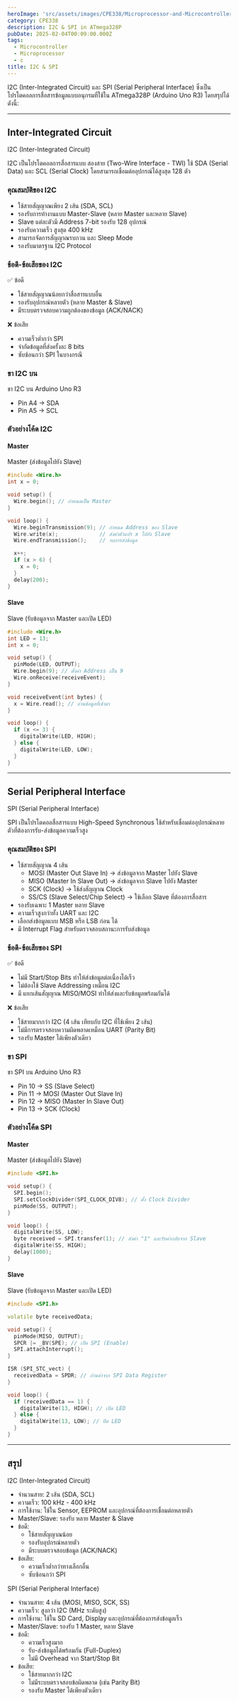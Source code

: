 ```yaml
---
heroImage: 'src/assets/images/CPE338/Microprocessor-and-Microcontroller-Systems.webp'
category: CPE338
description: I2C & SPI in ATmega328P
pubDate: 2025-02-04T00:09:00.000Z
tags:
  - Microcontroller
  - Microprocessor
  - c
title: I2C & SPI
---
```


I2C (Inter-Integrated Circuit) และ SPI (Serial Peripheral Interface) ซึ่งเป็นโปรโตคอลการสื่อสารข้อมูลแบบอนุกรมที่ใช้ใน ATmega328P (Arduino Uno R3) โดยสรุปได้ดังนี้:

---

## Inter-Integrated Circuit

I2C (Inter-Integrated Circuit)

I2C เป็นโปรโตคอลการสื่อสารแบบ สองสาย (Two-Wire Interface - TWI) ใช้ SDA (Serial Data) และ SCL (Serial Clock) โดยสามารถเชื่อมต่ออุปกรณ์ได้สูงสุด 128 ตัว

### คุณสมบัติของ I2C

- ใช้สายสัญญาณเพียง 2 เส้น (SDA, SCL)
- รองรับการทำงานแบบ Master-Slave (หลาย Master และหลาย Slave)
- Slave แต่ละตัวมี Address 7-bit รองรับ 128 อุปกรณ์
- รองรับความเร็ว สูงสุด 400 kHz
- สามารถจัดการสัญญาณรบกวน และ Sleep Mode
- รองรับมาตรฐาน I2C Protocol

### ข้อดี-ข้อเสียของ I2C

✅ ข้อดี

- ใช้สายสัญญาณน้อยกว่าสื่อสารแบบอื่น
- รองรับอุปกรณ์หลายตัว (หลาย Master & Slave)
- มีระบบตรวจสอบความถูกต้องของข้อมูล (ACK/NACK)

❌ ข้อเสีย

- ความเร็วต่ำกว่า SPI
- จำกัดข้อมูลที่ส่งครั้งละ 8 bits
- ซับซ้อนกว่า SPI ในบางกรณี

### ขา I2C บน

ขา I2C บน Arduino Uno R3

- Pin A4 → SDA
- Pin A5 → SCL

### ตัวอย่างโค้ด I2C

#### Master

Master (ส่งข้อมูลไปยัง Slave)

```cpp
#include <Wire.h>
int x = 0;

void setup() {
  Wire.begin(); // กำหนดเป็น Master
}

void loop() {
  Wire.beginTransmission(9); // กำหนด Address ของ Slave
  Wire.write(x);             // ส่งค่าตัวแปร x ไปยัง Slave
  Wire.endTransmission();    // จบการส่งข้อมูล

  x++;
  if (x > 6) {
    x = 0;
  }
  delay(200);
}

```

#### Slave

Slave (รับข้อมูลจาก Master และเปิด LED)

```cpp
#include <Wire.h>
int LED = 13;
int x = 0;

void setup() {
  pinMode(LED, OUTPUT);
  Wire.begin(9); // ตั้งค่า Address เป็น 9
  Wire.onReceive(receiveEvent);
}

void receiveEvent(int bytes) {
  x = Wire.read(); // อ่านข้อมูลที่เข้ามา
}

void loop() {
  if (x <= 3) {
    digitalWrite(LED, HIGH);
  } else {
    digitalWrite(LED, LOW);
  }
}

```

---

## Serial Peripheral Interface

SPI (Serial Peripheral Interface)

SPI เป็นโปรโตคอลสื่อสารแบบ High-Speed Synchronous ใช้สำหรับเชื่อมต่ออุปกรณ์หลายตัวที่ต้องการรับ-ส่งข้อมูลความเร็วสูง

### คุณสมบัติของ SPI

- ใช้สายสัญญาณ 4 เส้น
  - MOSI (Master Out Slave In) → ส่งข้อมูลจาก Master ไปยัง Slave
  - MISO (Master In Slave Out) → ส่งข้อมูลจาก Slave ไปยัง Master
  - SCK (Clock) → ใช้ส่งสัญญาณ Clock
  - SS/CS (Slave Select/Chip Select) → ใช้เลือก Slave ที่ต้องการสื่อสาร
- รองรับเฉพาะ 1 Master หลาย Slave
- ความเร็วสูงกว่าทั้ง UART และ I2C
- เลือกส่งข้อมูลแบบ MSB หรือ LSB ก่อน ได้
- มี Interrupt Flag สำหรับตรวจสอบสถานะการรับส่งข้อมูล

### ข้อดี-ข้อเสียของ SPI

✅ ข้อดี

- ไม่มี Start/Stop Bits ทำให้ส่งข้อมูลต่อเนื่องได้เร็ว
- ไม่ต้องใช้ Slave Addressing เหมือน I2C
- มี แยกเส้นสัญญาณ MISO/MOSI ทำให้ส่งและรับข้อมูลพร้อมกันได้

❌ ข้อเสีย

- ใช้สายมากกว่า I2C (4 เส้น เทียบกับ I2C ที่ใช้เพียง 2 เส้น)
- ไม่มีการตรวจสอบความผิดพลาดเหมือน UART (Parity Bit)
- รองรับ Master ได้เพียงตัวเดียว

### ขา SPI

ขา SPI บน Arduino Uno R3

- Pin 10 → SS (Slave Select)
- Pin 11 → MOSI (Master Out Slave In)
- Pin 12 → MISO (Master In Slave Out)
- Pin 13 → SCK (Clock)

### ตัวอย่างโค้ด SPI

#### Master

Master (ส่งข้อมูลไปยัง Slave)

```cpp
#include <SPI.h>

void setup() {
  SPI.begin();
  SPI.setClockDivider(SPI_CLOCK_DIV8); // ตั้ง Clock Divider
  pinMode(SS, OUTPUT);
}

void loop() {
  digitalWrite(SS, LOW);
  byte received = SPI.transfer(1); // ส่งค่า "1" และรับค่ากลับจาก Slave
  digitalWrite(SS, HIGH);
  delay(1000);
}

```

#### Slave

Slave (รับข้อมูลจาก Master และเปิด LED)

```cpp
#include <SPI.h>

volatile byte receivedData;

void setup() {
  pinMode(MISO, OUTPUT);
  SPCR |= _BV(SPE); // เปิด SPI (Enable)
  SPI.attachInterrupt();
}

ISR (SPI_STC_vect) {
  receivedData = SPDR; // อ่านค่าจาก SPI Data Register
}

void loop() {
  if (receivedData == 1) {
    digitalWrite(13, HIGH); // เปิด LED
  } else {
    digitalWrite(13, LOW); // ปิด LED
  }
}

```

---

## สรุป

I2C (Inter-Integrated Circuit)

- จำนวนสาย: 2 เส้น (SDA, SCL)
- ความเร็ว: 100 kHz - 400 kHz
- การใช้งาน: ใช้ใน Sensor, EEPROM และอุปกรณ์ที่ต้องการเชื่อมต่อหลายตัว
- Master/Slave: รองรับ หลาย Master & Slave
- ข้อดี:
  - ใช้สายสัญญาณน้อย
  - รองรับอุปกรณ์หลายตัว
  - มีระบบตรวจสอบข้อมูล (ACK/NACK)
- ข้อเสีย:
  - ความเร็วต่ำกว่าทางเลือกอื่น
  - ซับซ้อนกว่า SPI

SPI (Serial Peripheral Interface)

- จำนวนสาย: 4 เส้น (MOSI, MISO, SCK, SS)
- ความเร็ว: สูงกว่า I2C (MHz ระดับสูง)
- การใช้งาน: ใช้ใน SD Card, Display และอุปกรณ์ที่ต้องการส่งข้อมูลเร็ว
- Master/Slave: รองรับ 1 Master, หลาย Slave
- ข้อดี:
  - ความเร็วสูงมาก
  - รับ-ส่งข้อมูลได้พร้อมกัน (Full-Duplex)
  - ไม่มี Overhead จาก Start/Stop Bit
- ข้อเสีย:
  - ใช้สายมากกว่า I2C
  - ไม่มีระบบตรวจสอบข้อผิดพลาด (เช่น Parity Bit)
  - รองรับ Master ได้เพียงตัวเดียว
